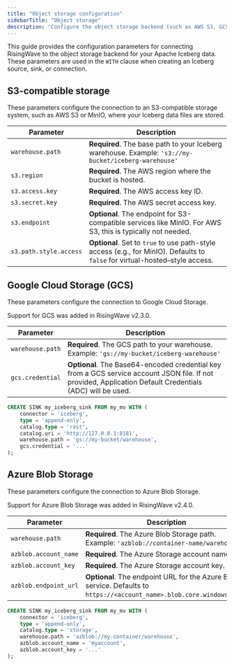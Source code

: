 ```yaml
---
title: "Object storage configuration"
sidebarTitle: "Object storage"
description: "Configure the object storage backend (such as AWS S3, GCS, or Azure Blob Storage) for your Iceberg warehouse."
---
```


This guide provides the configuration parameters for connecting RisingWave to the object storage backend for your Apache Iceberg data. These parameters are used in the `WITH` clause when creating an Iceberg source, sink, or connection.

## S3-compatible storage

These parameters configure the connection to an S3-compatible storage system, such as AWS S3 or MinIO, where your Iceberg data files are stored.

| Parameter | Description |
|---|---|
| `warehouse.path` | **Required**. The base path to your Iceberg warehouse. Example: `'s3://my-bucket/iceberg-warehouse'` |
| `s3.region` | **Required**. The AWS region where the bucket is hosted. |
| `s3.access.key` | **Required**. The AWS access key ID. |
| `s3.secret.key` | **Required**. The AWS secret access key. |
| `s3.endpoint` | **Optional**. The endpoint for S3-compatible services like MinIO. For AWS S3, this is typically not needed. |
| `s3.path.style.access` | **Optional**. Set to `true` to use path-style access (e.g., for MinIO). Defaults to `false` for virtual-hosted–style access. |

## Google Cloud Storage (GCS)

These parameters configure the connection to Google Cloud Storage.

<Note>
Support for GCS was added in RisingWave v2.3.0.
</Note>

| Parameter | Description |
|---|---|
| `warehouse.path` | **Required**. The GCS path to your warehouse. Example: `'gs://my-bucket/iceberg-warehouse'` |
| `gcs.credential` | **Optional**. The Base64-encoded credential key from a GCS service account JSON file. If not provided, Application Default Credentials (ADC) will be used. |

```sql Example
CREATE SINK my_iceberg_sink FROM my_mv WITH (
    connector = 'iceberg',
    type = 'append-only',
    catalog.type = 'rest',
    catalog.uri = 'http://127.0.0.1:8181',
    warehouse.path = 'gs://my-bucket/warehouse',
    gcs.credential = '...'
);
```

## Azure Blob Storage

These parameters configure the connection to Azure Blob Storage.

<Note>
Support for Azure Blob Storage was added in RisingWave v2.4.0.
</Note>

| Parameter | Description |
|---|---|
| `warehouse.path` | **Required**. The Azure Blob Storage path. Example: `'azblob://container-name/warehouse'` |
| `azblob.account_name` | **Required**. The Azure Storage account name. |
| `azblob.account_key` | **Required**. The Azure Storage account key. |
| `azblob.endpoint_url` | **Optional**. The endpoint URL for the Azure Blob service. Defaults to `https://<account_name>.blob.core.windows.net/`. |

```sql Example
CREATE SINK my_iceberg_sink FROM my_mv WITH (
    connector = 'iceberg',
    type = 'append-only',
    catalog.type = 'storage',
    warehouse.path = 'azblob://my-container/warehouse',
    azblob.account_name = 'myaccount',
    azblob.account_key = '...'
);
```
